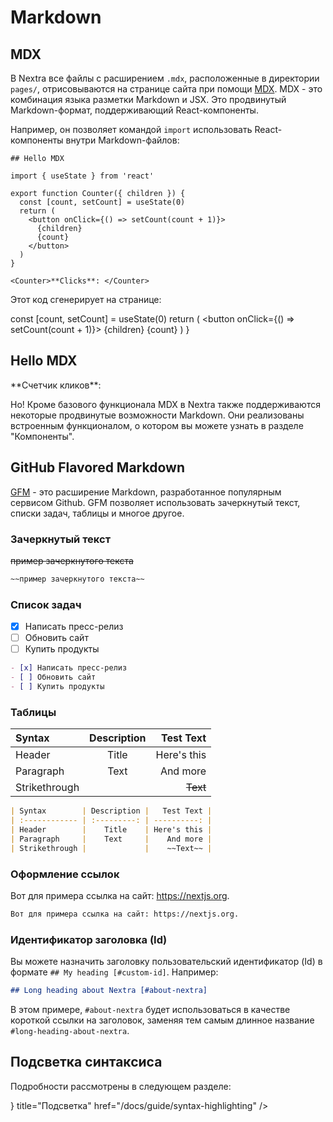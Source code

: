 
# Markdown

## MDX

В Nextra все файлы с расширением `.mdx`, расположенные в директории `pages/`, отрисовываются на странице сайта при помощи [MDX](https://mdxjs.com/about). MDX - это комбинация языка разметки Мarkdown и JSX. Это продвинутый Мarkdown-формат, поддерживающий React-компоненты.

Например, он позволяет командой `import` использовать React-компоненты внутри Markdown-файлов:

```mdx filename="Markdown"
## Hello MDX

import { useState } from 'react'

export function Counter({ children }) {
  const [count, setCount] = useState(0)
  return (
    <button onClick={() => setCount(count + 1)}>
      {children}
      {count}
    </button>
  )
}

<Counter>**Clicks**: </Counter>
```

Этот код сгенерирует на странице:

  const [count, setCount] = useState(0)
  return (
    <button onClick={() => setCount(count + 1)}>
      {children}
      {count}
    </button>
  )
}

<div className="mt-6 rounded-xl border border-gray-200 p-4 dark:border-gray-900">
  <Shadow mode="open">
    <h2>Hello MDX</h2>
    <Counter>**Счетчик кликов**: </Counter>
  </Shadow>
</div>

Но! Кроме базового функционала MDX в Nextra также поддерживаются некоторые продвинутые возможности Markdown. Они реализованы встроенным функционалом, о котором вы можете узнать в разделе "Компоненты".

## GitHub Flavored Markdown

[GFM](https://github.github.com/gfm) - это расширение Markdown, разработанное популярным сервисом Github. GFM позволяет использовать зачеркнутый текст, списки задач, таблицы и многое другое.

### Зачеркнутый текст

~~пример зачеркнутого текста~~

```md filename="Markdown"
~~пример зачеркнутого текста~~
```

### Список задач

- [x] Написать пресс-релиз
- [ ] Обновить сайт
- [ ] Купить продукты

```md filename="Markdown"
- [x] Написать пресс-релиз
- [ ] Обновить сайт
- [ ] Купить продукты
```

### Таблицы

| Syntax        | Description |   Test Text |
| :------------ | :---------: | ----------: |
| Header        |    Title    | Here's this |
| Paragraph     |    Text     |    And more |
| Strikethrough |             |    ~~Text~~ |

```md filename="Markdown"
| Syntax        | Description |   Test Text |
| :------------ | :---------: | ----------: |
| Header        |    Title    | Here's this |
| Paragraph     |    Text     |    And more |
| Strikethrough |             |    ~~Text~~ |
```

### Оформление ссылок

Вот для примера ссылка на сайт: https://nextjs.org.

```md
Вот для примера ссылка на сайт: https://nextjs.org.
```

### Идентификатор заголовка (Id)

Вы можете назначить заголовку пользовательский идентификатор (Id) в формате `## My heading [#custom-id]`.
Например:

```md filename="Markdown"
## Long heading about Nextra [#about-nextra]
```
В этом примере, `#about-nextra` будет использоваться в качестве короткой ссылки на заголовок, заменяя тем самым длинное название `#long-heading-about-nextra`.

## Подсветка синтаксиса

Подробности рассмотрены в следующем разделе:

<Cards>
  <Card
    icon={<svg
				xmlns="http://www.w3.org/2000/svg"
				fill="none"
				viewBox="0 0 24 24"
				stroke-width="1.5"
				stroke="currentColor"
			>
				<path
					stroke-linecap="round"
					stroke-linejoin="round"
					d="M9.813 15.904L9 18.75l-.813-2.846a4.5 4.5 0 00-3.09-3.09L2.25 12l2.846-.813a4.5 4.5 0 003.09-3.09L9 5.25l.813 2.846a4.5 4.5 0 003.09 3.09L15.75 12l-2.846.813a4.5 4.5 0 00-3.09 3.09zM18.259 8.715L18 9.75l-.259-1.035a3.375 3.375 0 00-2.455-2.456L14.25 6l1.036-.259a3.375 3.375 0 002.455-2.456L18 2.25l.259 1.035a3.375 3.375 0 002.456 2.456L21.75 6l-1.035.259a3.375 3.375 0 00-2.456 2.456zM16.894 20.567L16.5 21.75l-.394-1.183a2.25 2.25 0 00-1.423-1.423L13.5 18.75l1.183-.394a2.25 2.25 0 001.423-1.423l.394-1.183.394 1.183a2.25 2.25 0 001.423 1.423l1.183.394-1.183.394a2.25 2.25 0 00-1.423 1.423z"
				/>
			</svg>
		}
    title="Подсветка"
    href="/docs/guide/syntax-highlighting"
  />
</Cards>
